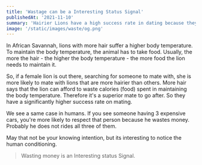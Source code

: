 ```yaml
---
title: 'Wastage can be a Interesting Status Signal'
publishedAt: '2021-11-10'
summary: 'Hairier Lions have a high success rate in dating because they can show the wastage of food. More food breeds more hair.'
image: '/static/images/waste/og.png'
---
```


In African Savannah, lions with more hair suffer a higher body temperature. 
To maintain the body temperature, the animal has to take food. Usually, the more the 
hair - the higher the body temperature - the more food the lion needs to maintain it.

So, if a female lion is out there, searching for someone to mate with, she is more 
likely to mate with lions that are more hairier than others. More hair says that the 
lion can afford to waste calories (food) spent in maintaining the body temperature. 
Therefore it's a superior mate to go after. So they have a significantly higher success 
rate on mating. 

We see a same case in humans. If you see someone having 3 expensive cars, you're more 
likely to respect that person because he wastes money. Probably he does not rides all 
three of them.

May that not be your knowing intention, but its interesting to notice the human 
conditioning.

> Wasting money is an Interesting status Signal.
